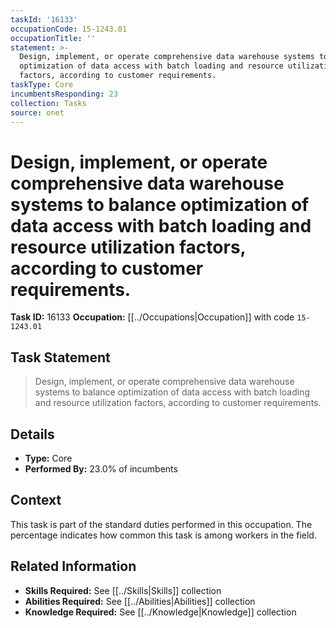 ```yaml
---
taskId: '16133'
occupationCode: 15-1243.01
occupationTitle: ''
statement: >-
  Design, implement, or operate comprehensive data warehouse systems to balance
  optimization of data access with batch loading and resource utilization
  factors, according to customer requirements.
taskType: Core
incumbentsResponding: 23
collection: Tasks
source: onet
---
```

# Design, implement, or operate comprehensive data warehouse systems to balance optimization of data access with batch loading and resource utilization factors, according to customer requirements.

**Task ID:** 16133
**Occupation:** [[../Occupations|Occupation]] with code `15-1243.01`

## Task Statement

> Design, implement, or operate comprehensive data warehouse systems to balance optimization of data access with batch loading and resource utilization factors, according to customer requirements.

## Details

- **Type:** Core
- **Performed By:** 23.0% of incumbents

## Context

This task is part of the standard duties performed in this occupation. The percentage indicates how common this task is among workers in the field.

## Related Information

- **Skills Required:** See [[../Skills|Skills]] collection
- **Abilities Required:** See [[../Abilities|Abilities]] collection
- **Knowledge Required:** See [[../Knowledge|Knowledge]] collection
